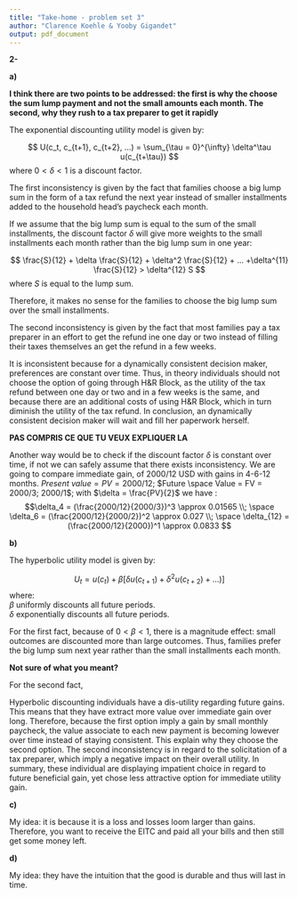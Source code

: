```yaml
---
title: "Take-home - problem set 3"
author: "Clarence Koehle & Yooby Gigandet"
output: pdf_document
---
```


**2-**

**a)**

**I think there are two points to be addressed: the first is why the choose the sum lump payment and not the small amounts each month. The second, why they rush to a tax preparer to get it rapidly**

The exponential discounting utility model is given by:

$$
U(c_t, c_{t+1}, c_{t+2}, ...) = \sum_{\tau = 0}^{\infty} \delta^\tau u(c_{t+\tau})
$$
where $0 < \delta < 1$ is a discount factor.

The first inconsistency is given by the fact that families choose a big lump sum in the form of a tax refund the next year instead of smaller installments added to the household head's paycheck each month. 

If we assume that the big lump sum is equal to the sum of the small installments, the discount factor $\delta$ will give more weights to the small installments each month rather than the big lump sum in one year:

$$
\frac{S}{12} + \delta \frac{S}{12} + \delta^2 \frac{S}{12} + ... +\delta^{11} \frac{S}{12} > \delta^{12} S
$$
where $S$ is equal to the lump sum.

Therefore, it makes no sense for the families to choose the big lump sum over the small installments.

The second inconsistency is given by the fact that most families pay a tax preparer in an effort to get the refund ine one day or two instead of filling their taxes themselves an get the refund in a few weeks.

It is inconsistent because for a dynamically consistent decision maker, preferences are constant over time. Thus, in theory individuals should not choose the option of going through H&R Block, as the utility of the tax refund between one day or two and in a few weeks is the same, and because there are an additional costs of using H&R Block, which in turn diminish the utility of the tax refund. In conclusion, an dynamically consistent decision maker will wait and fill her paperwork herself.

**PAS COMPRIS CE QUE TU VEUX EXPLIQUER LA**

Another way would be to check if the discount factor $\delta$ is constant over time, if not we can safely assume that there exists inconsistency. We are going to compare immediate gain, of 2000/12 USD with gains in 4-6-12 months.
$Present\ value = PV = 2000/12$; $Future \space Value = FV = 2000/3; 2000/1$;
with $\delta = \frac{PV}{2}$
we have :
$$\delta_4 = (\frac{2000/12}{2000/3})^3 \approx 0.01565 \\; \space \delta_6 = (\frac{2000/12}{2000/2})^2 \approx 0.027 \\; \space \delta_{12} = (\frac{2000/12}{2000})^1 \approx 0.0833  $$

**b)**

The hyperbolic utility model is given by:

$$
U_t = u(c_t) + \beta[\delta u(c_{t+1}) + \delta^2 u(c_{t+2})+ ...)]
$$
where:   
$\beta$ uniformly discounts all future periods.   
$\delta$ exponentially discounts all future periods.

For the first fact, because of $0 < \beta < 1$, there is a magnitude effect: small outcomes are discounted more than large outcomes. Thus, families prefer the big lump sum next year rather than the small installments each month.

**Not sure of what you meant?**

For the second fact,

Hyperbolic discounting individuals have a dis-utility regarding future gains. This means that they have extract more value over immediate gain over long. Therefore, because the first option imply a gain by small monthly paycheck, the value associate to each new payment is becoming lowever over time instead of staying consistent. This explain why they choose the second option. The second inconsistency is in regard to the solicitation of a tax preparer, which imply a negative impact on their overall utility. In summary, these individual are displaying impatient choice in regard to future beneficial gain, yet chose less attractive option for immediate utility gain. 

**c)**

My idea: it is because it is a loss and losses loom larger than gains. Therefore, you want to receive the EITC and paid all your bills and then still get some money left.

**d)**

My idea: they have the intuition that the good is durable and thus will last in time.